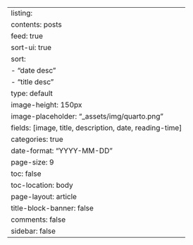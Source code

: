 ---
listing:
  contents: posts
  feed: true
  sort-ui: true
  sort: 
    - "date desc"
    - "title desc"
  type: default
  image-height: 150px
  image-placeholder: "_assets/img/quarto.png"
  fields: [image, title, description, date, reading-time]
  categories: true
  date-format: "YYYY-MM-DD"
  page-size: 9
toc: false
toc-location: body
page-layout: article
title-block-banner: false
comments: false
sidebar: false
---
